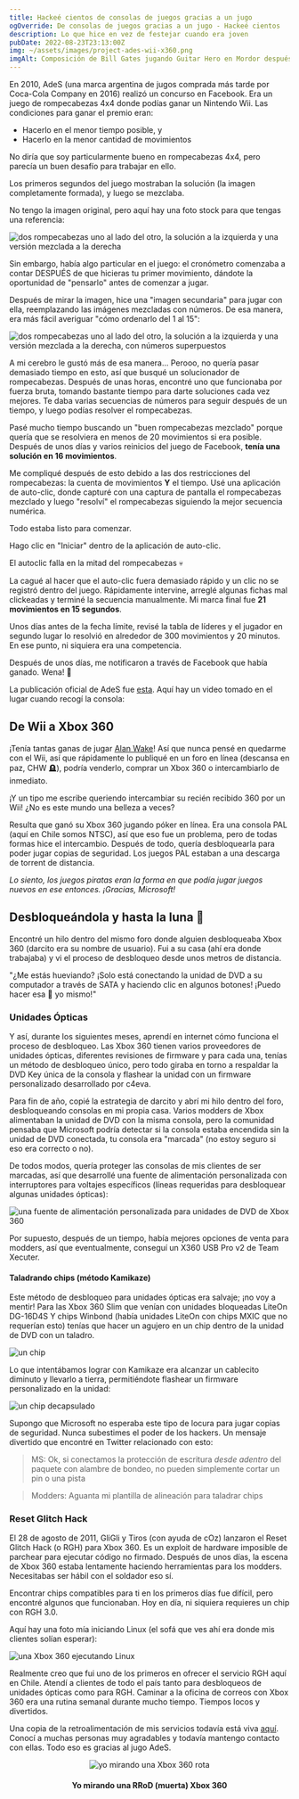 ```yaml
---
title: Hackeé cientos de consolas de juegos gracias a un jugo
ogOverride: De consolas de juegos gracias a un jugo - Hackeé cientos
description: Lo que hice en vez de festejar cuando era joven
pubDate: 2022-08-23T23:13:00Z
img: ~/assets/images/project-ades-wii-x360.png
imgAlt: Composición de Bill Gates jugando Guitar Hero en Mordor después de ser pwned por el jugo AdeS
---
```


En 2010, AdeS (una marca argentina de jugos comprada más tarde por Coca-Cola Company en 2016) realizó un concurso en Facebook.
Era un juego de rompecabezas 4x4 donde podías ganar un Nintendo Wii. Las condiciones para ganar el premio eran:
- Hacerlo en el menor tiempo posible, y
- Hacerlo en la menor cantidad de movimientos

No diría que soy particularmente bueno en rompecabezas 4x4, pero parecía un buen desafío para trabajar en ello.

Los primeros segundos del juego mostraban la solución (la imagen completamente formada), y luego se mezclaba.

No tengo la imagen original, pero aquí hay una foto stock para que tengas una referencia:

<Image src={Puzzle} alt="dos rompecabezas uno al lado del otro, la solución a la izquierda y una versión mezclada a la derecha" format="webp" />

Sin embargo, había algo particular en el juego: el cronómetro comenzaba a contar DESPUÉS de que hicieras tu primer movimiento, dándote la oportunidad de
"pensarlo" antes de comenzar a jugar.

Después de mirar la imagen, hice una "imagen secundaria" para jugar con ella, reemplazando las imágenes mezcladas con números.
De esa manera, era más fácil averiguar "cómo ordenarlo del 1 al 15":

<Image src={PuzzleNumbered} alt="dos rompecabezas uno al lado del otro, la solución a la izquierda y una versión mezclada a la derecha, con números superpuestos" format="webp" />

A mi cerebro le gustó más de esa manera... Perooo, no quería pasar demasiado tiempo en esto, así que busqué un solucionador de rompecabezas. Después de unas horas, encontré
uno que funcionaba por fuerza bruta, tomando bastante tiempo para darte soluciones cada vez mejores. Te daba varias secuencias de números
para seguir después de un tiempo, y luego podías resolver el rompecabezas.

Pasé mucho tiempo buscando un "buen rompecabezas mezclado" porque quería que se resolviera en menos de 20 movimientos si era posible.
Después de unos días y varios reinicios del juego de Facebook, **tenía una solución en 16 movimientos**.

Me compliqué después de esto debido a las dos restricciones del rompecabezas: la cuenta de movimientos **Y** el tiempo. Usé una aplicación de auto-clic, donde capturé con una captura de pantalla el
rompecabezas mezclado y luego "resolví" el rompecabezas siguiendo la mejor secuencia numérica.

Todo estaba listo para comenzar.

Hago clic en "Iniciar" dentro de la aplicación de auto-clic.

El autoclic falla en la mitad del rompecabezas 💀

La cagué al hacer que el auto-clic fuera demasiado rápido y un clic no se registró dentro del juego. Rápidamente intervine, arreglé algunas fichas mal clickeadas y terminé
la secuencia manualmente. Mi marca final fue **21 movimientos en 15 segundos**.

Unos días antes de la fecha límite, revisé la tabla de líderes y el jugador en segundo lugar lo resolvió en alrededor de 300 movimientos y 20 minutos.
En ese punto, ni siquiera era una competencia.

Después de unos días, me notificaron a través de Facebook que había ganado. Wena! 🎉

La publicación oficial de AdeS fue [esta](https://web.archive.org/web/20101028002731/http://www.ades.cl/blog/2010/06/ya-tenemos-los-ganadores-de-puzzle-ades/).
Aquí hay un video tomado en el lugar cuando recogí la consola:

<YouTube id="Uf5JHxDxNRw" />

## De Wii a Xbox 360

¡Tenía tantas ganas de jugar [Alan Wake](https://es.wikipedia.org/wiki/Alan_Wake)! Así que nunca pensé en quedarme con el Wii, así que rápidamente lo publiqué
en un foro en línea (descansa en paz, CHW 🪦), podría venderlo, comprar un Xbox 360 o intercambiarlo de inmediato.

¡Y un tipo me escribe queriendo intercambiar su recién recibido 360 por un Wii! ¿No es este mundo una belleza a veces?

Resulta que ganó su Xbox 360 jugando póker en línea. Era una consola PAL (aquí en Chile somos NTSC), así que eso fue un problema, pero
de todas formas hice el intercambio. Después de todo, quería desbloquearla para poder jugar copias de seguridad. Los juegos PAL estaban a una descarga de torrent de distancia.

_Lo siento, los juegos piratas eran la forma en que podía jugar juegos nuevos en ese entonces. ¡Gracias, Microsoft!_

## Desbloqueándola y hasta la luna 🚀

Encontré un hilo dentro del mismo foro donde alguien desbloqueaba Xbox 360 (darcito era su nombre de usuario). Fui a su casa (ahí era donde trabajaba)
y vi el proceso de desbloqueo desde unos metros de distancia.

"¿Me estás hueviando? ¡Solo está conectando la unidad de DVD a su computador a través de SATA y haciendo clic en algunos botones! ¡Puedo hacer esa 💩 yo mismo!"

### Unidades Ópticas

Y así, durante los siguientes meses, aprendí en internet cómo funciona el proceso de desbloqueo. Las Xbox 360 tienen varios
proveedores de unidades ópticas, diferentes revisiones de firmware y para cada una, tenías un método de desbloqueo único, pero todo giraba en torno a respaldar la
DVD Key única de la consola y flashear la unidad con un firmware personalizado desarrollado por c4eva.

Para fin de año, copié la estrategia de darcito y abrí mi hilo dentro del foro, desbloqueando consolas en mi propia casa.
Varios modders de Xbox alimentaban la unidad de DVD con la misma consola, pero la comunidad pensaba que Microsoft podría detectar si la consola estaba encendida
sin la unidad de DVD conectada, tu consola era "marcada" (no estoy seguro si eso era correcto o no).

De todos modos, quería proteger las consolas de mis clientes de ser marcadas, así que desarrollé una fuente de alimentación personalizada con interruptores para voltajes específicos
(líneas requeridas para desbloquear algunas unidades ópticas):

<Image src={X360PowerSupply} alt="una fuente de alimentación personalizada para unidades de DVD de Xbox 360" format="webp" />

Por supuesto, después de un tiempo, había mejores opciones de venta para modders, así que eventualmente, conseguí un X360 USB Pro v2 de Team Xecuter.

#### Taladrando chips (método Kamikaze)

Este método de desbloqueo para unidades ópticas era salvaje; ¡no voy a mentir! Para las Xbox 360 Slim que venían con unidades bloqueadas LiteOn DG-16D4S Y chips Winbond
(había unidades LiteOn con chips MXIC que no requerían esto) tenías que hacer un agujero en un chip dentro de la unidad de DVD con un taladro.

<Image src={KamikazeLocation} alt="un chip" format="webp" />

Lo que intentábamos lograr con Kamikaze era alcanzar un cablecito diminuto y llevarlo a tierra, permitiéndote flashear un firmware personalizado en la unidad:

<Image src={WinbondExploitLines} alt="un chip decapsulado" format="webp" />

Supongo que Microsoft no esperaba este tipo de locura para jugar copias de seguridad. Nunca subestimes el poder de los hackers.
Un mensaje divertido que encontré en Twitter relacionado con esto:

> MS: Ok, si conectamos la protección de escritura *desde adentro* del paquete con alambre de bondeo, no pueden simplemente cortar un pin o una pista

> Modders: Aguanta mi plantilla de alineación para taladrar chips

### Reset Glitch Hack

El 28 de agosto de 2011, GliGli y Tiros (con ayuda de cOz) lanzaron el Reset Glitch Hack (o RGH) para Xbox 360. Es un exploit de hardware imposible de parchear
para ejecutar código no firmado. Después de unos días, la escena de Xbox 360 estaba lentamente haciendo herramientas para los modders. Necesitabas
ser hábil con el soldador eso sí.

Encontrar chips compatibles para ti en los primeros días fue difícil, pero encontré algunos que funcionaban.
Hoy en día, ni siquiera requieres un chip con RGH 3.0.

Aquí hay una foto mía iniciando Linux (el sofá que ves ahí era donde mis clientes solían esperar):

<Image src={X360Linux} alt="una Xbox 360 ejecutando Linux" format="webp" />

Realmente creo que fui uno de los primeros en ofrecer el servicio RGH aquí en Chile. Atendí a clientes de todo el país tanto para
desbloqueos de unidades ópticas como para RGH. Caminar a la oficina de correos con Xbox 360 era una rutina semanal durante mucho tiempo. Tiempos locos y divertidos.

Una copia de la retroalimentación de mis servicios todavía está viva [aquí](https://www.capa9.net/temas/feedback-de-sbarrenechea.899146/).
Conocí a muchas personas muy agradables y todavía mantengo contacto con ellas. Todo eso es gracias al jugo AdeS.

<p align="center">
  <Image src={XboxRRoD} alt="yo mirando una Xbox 360 rota" format="webp" />
  <h4 align="center">Yo mirando una RRoD (muerta) Xbox 360</h4>
</p>
